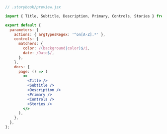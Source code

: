 ```jsx
// .storybook/preview.jsx

import { Title, Subtitle, Description, Primary, Controls, Stories } from '@junk-temporary-prototypes/blocks';

export default {
  parameters: {
    actions: { argTypesRegex: '^on[A-Z].*' },
    controls: {
      matchers: {
        color: /(background|color)$/i,
        date: /Date$/,
      },
    },
    docs: {
      page: () => (
        <>
          <Title />
          <Subtitle />
          <Description />
          <Primary />
          <Controls />
          <Stories />
        </>
      ),
    },
  },
};
```
